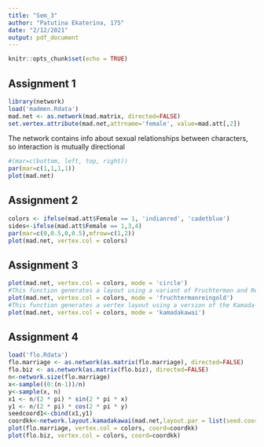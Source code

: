 ```yaml
---
title: "Sem_3"
author: "Patutina Ekaterina, 175"
date: "2/12/2021"
output: pdf_document
---
```


```r
knitr::opts_chunk$set(echo = TRUE)
```

## Assignment 1

```r
library(network)
load('madmen.Rdata')
mad.net <- as.network(mad.matrix, directed=FALSE)
set.vertex.attribute(mad.net,attrname='female', value=mad.att[,2])
```
The network contains info about sexual relationships between characters, so interaction is mutually directional
```r
#(mar=c(bottom, left, top, right))
par(mar=c(1,1,1,1))
plot(mad.net)
```
## Assignment 2
```r
colors <- ifelse(mad.att$Female == 1, 'indianred', 'cadetblue')
sides<-ifelse(mad.att$Female == 1,3,4)
par(mar=c(0,0.5,0,0.5),mfrow=c(1,2))
plot(mad.net, vertex.col = colors)
```
## Assignment 3
```r
plot(mad.net, vertex.col = colors, mode = 'circle')
#This function generates a layout using a variant of Fruchterman and Reingold's force-directed placement algorithm. 
plot(mad.net, vertex.col = colors, mode = 'fruchtermanreingold')
#This function generates a vertex layout using a version of the Kamada-Kawai force-directed placement algorithm.
plot(mad.net, vertex.col = colors, mode = 'kamadakawai')
```
## Assignment 4
```r
load('flo.Rdata')
flo.marriage <- as.network(as.matrix(flo.marriage), directed=FALSE)
flo.biz <- as.network(as.matrix(flo.biz), directed=FALSE)
n<-network.size(flo.marriage)
x<-sample((0:(n-1))/n)
y<-sample(x, n)
x1 <- n/(2 * pi) * sin(2 * pi * x)
y1 <- n/(2 * pi) * cos(2 * pi * y)
seedcoord1<-cbind(x1,y1)
coordkk<-network.layout.kamadakawai(mad.net,layout.par = list(seed.coord = seedcoord1))
plot(flo.marriage, vertex.col = colors, coord=coordkk)
plot(flo.biz, vertex.col = colors, coord=coordkk)
```

